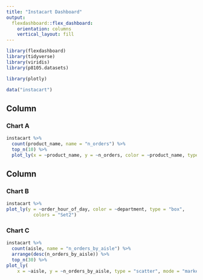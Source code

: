 ```yaml
---
title: "Instacart Dashboard"
output: 
  flexdashboard::flex_dashboard:
    orientation: columns
    vertical_layout: fill
---
```


```r
library(flexdashboard)
library(tidyverse)
library(viridis)
library(p8105.datasets)

library(plotly)
```

```r
data("instacart")
```

Column {data-width=650}
-----------------------------------------------------------------------

### Chart A

```r
instacart %>%
  count(product_name, name = "n_orders") %>%
  top_n(10) %>%
  plot_ly(x = ~product_name, y = ~n_orders, color = ~product_name, type = "bar")
```

Column {data-width=350}
-----------------------------------------------------------------------

### Chart B

```r
instacart %>%
plot_ly(y = ~order_hour_of_day, color = ~department, type = "box",
          colors = "Set2")
```

### Chart C

```r
instacart %>%
  count(aisle, name = "n_orders_by_aisle") %>%
  arrange(desc(n_orders_by_aisle)) %>%
  top_n(30) %>%
plot_ly(
    x = ~aisle, y = ~n_orders_by_aisle, type = "scatter", mode = "markers", alpha = 0.5)
```

